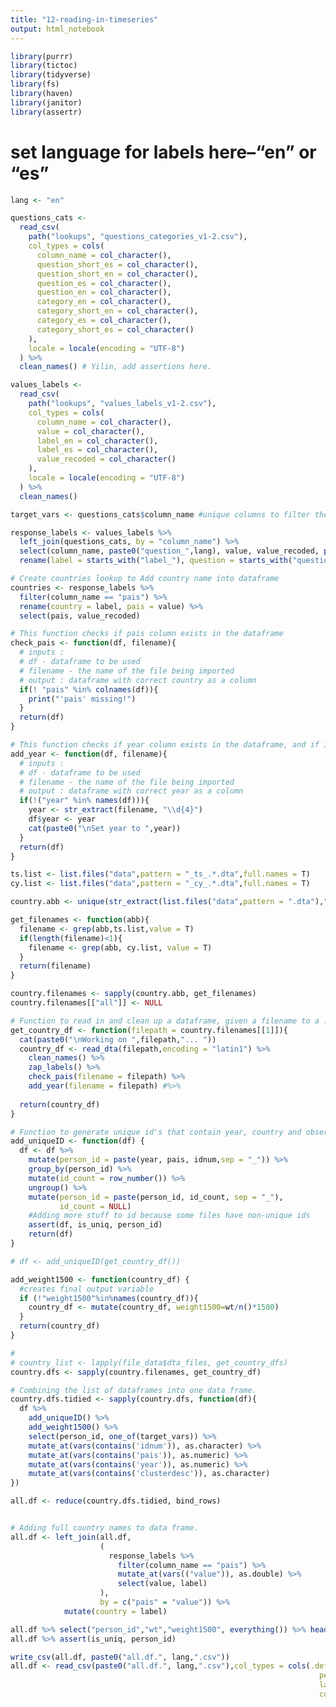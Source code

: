 ```yaml
---
title: "12-reading-in-timeseries"
output: html_notebook
---
```


```r
library(purrr)
library(tictoc)
library(tidyverse)
library(fs)
library(haven)
library(janitor)
library(assertr)

```

# set language for labels here--"en" or "es"
```r
lang <- "en"
```


```r
questions_cats <-
  read_csv(
    path("lookups", "questions_categories_v1-2.csv"),
    col_types = cols(
      column_name = col_character(),
      question_short_es = col_character(),
      question_short_en = col_character(),
      question_es = col_character(),
      question_en = col_character(),
      category_en = col_character(),
      category_short_en = col_character(),
      category_es = col_character(),
      category_short_es = col_character()
    ),
    locale = locale(encoding = "UTF-8")
  ) %>%
  clean_names() # Yilin, add assertions here.

values_labels <-
  read_csv(
    path("lookups", "values_labels_v1-2.csv"),
    col_types = cols(
      column_name = col_character(),
      value = col_character(),
      label_en = col_character(),
      label_es = col_character(),
      value_recoded = col_character()
    ),
    locale = locale(encoding = "UTF-8")
  ) %>%
  clean_names() 
```


```r

target_vars <- questions_cats$column_name #unique columns to filter the data by

response_labels <- values_labels %>%
  left_join(questions_cats, by = "column_name") %>%
  select(column_name, paste0("question_",lang), value, value_recoded, paste0("label_",lang)) %>%
  rename(label = starts_with("label_"), question = starts_with("question_"))

# Create countries lookup to Add country name into dataframe
countries <- response_labels %>%
  filter(column_name == "pais") %>%
  rename(country = label, pais = value) %>%
  select(pais, value_recoded)

```


```r

# This function checks if pais column exists in the dataframe
check_pais <- function(df, filename){
  # inputs : 
  # df - dataframe to be used
  # filename - the name of the file being imported
  # output : dataframe with correct country as a column
  if(! "pais" %in% colnames(df)){
    print("'pais' missing!")
  }
  return(df)
}
```

```r

# This function checks if year column exists in the dataframe, and if it does then it makes sure that the year matches the year in filename.  If it doesn't then it adds the year from the name of file. 
add_year <- function(df, filename){
  # inputs : 
  # df - dataframe to be used
  # filename - the name of the file being imported
  # output : dataframe with correct year as a column
  if(!("year" %in% names(df))){
    year <- str_extract(filename, "\\d{4}")
    df$year <- year
    cat(paste0("\nSet year to ",year))
  }
  return(df)
}

```

```r
ts.list <- list.files("data",pattern = "_ts_.*.dta",full.names = T)
cy.list <- list.files("data",pattern = "_cy_.*.dta",full.names = T)

country.abb <- unique(str_extract(list.files("data",pattern = ".dta"),"^.{3}"))

get_filenames <- function(abb){
  filename <- grep(abb,ts.list,value = T)
  if(length(filename)<1){
    filename <- grep(abb, cy.list, value = T)
  }
  return(filename)
}

country.filenames <- sapply(country.abb, get_filenames)
country.filenames[["all"]] <- NULL
```

```r
# Function to read in and clean up a dataframe, given a filename to a .dta
get_country_df <- function(filepath = country.filenames[[1]]){
  cat(paste0("\nWorking on ",filepath,"... "))
  country_df <- read_dta(filepath,encoding = "latin1") %>% 
    clean_names() %>%
    zap_labels() %>%
    check_pais(filename = filepath) %>% 
    add_year(filename = filepath) #%>% 
  
  return(country_df)
}

```


```r
# Function to generate unique id's that contain year, country and observation info
add_uniqueID <- function(df) {
  df <- df %>%
    mutate(person_id = paste(year, pais, idnum,sep = "_")) %>%
    group_by(person_id) %>% 
    mutate(id_count = row_number()) %>% 
    ungroup() %>%
    mutate(person_id = paste(person_id, id_count, sep = "_"),
           id_count = NULL)
    #Adding more stuff to id because some files have non-unique ids
    assert(df, is_uniq, person_id)
    return(df)
}

# df <- add_uniqueID(get_country_df())
```


```r
add_weight1500 <- function(country_df) {
  #creates final output variable
  if (!"weight1500"%in%names(country_df)){
    country_df <- mutate(country_df, weight1500=wt/n()*1500)
  }
  return(country_df)
}
```


```r
# 
# country_list <- lapply(file_data$dta_files, get_country_dfs)
country.dfs <- sapply(country.filenames, get_country_df)

# Combining the list of dataframes into one data frame.
country.dfs.tidied <- sapply(country.dfs, function(df){
  df %>%
    add_uniqueID() %>% 
    add_weight1500() %>%
    select(person_id, one_of(target_vars)) %>%  
    mutate_at(vars(contains('idnum')), as.character) %>% 
    mutate_at(vars(contains('pais')), as.numeric) %>% 
    mutate_at(vars(contains('year')), as.numeric) %>% 
    mutate_at(vars(contains('clusterdesc')), as.character) 
})

all.df <- reduce(country.dfs.tidied, bind_rows)


# Adding full country names to data frame.
all.df <- left_join(all.df,
                    (
                      response_labels %>%
                        filter(column_name == "pais") %>%
                        mutate_at(vars(("value")), as.double) %>%
                        select(value, label)
                    ),
                    by = c("pais" = "value")) %>%
            mutate(country = label)

all.df %>% select("person_id","wt","weight1500", everything()) %>% head()
all.df %>% assert(is_uniq, person_id)

```


```r
write_csv(all.df, paste0("all.df.", lang,".csv"))
all.df <- read_csv(paste0("all.df.", lang,".csv"),col_types = cols(.default = col_double(),
                                                                     person_id = col_character(),
                                                                     label = col_character(),
                                                                     country = col_character()))
```





